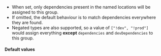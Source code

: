 
<CustomTypesTip />

- When set, only dependencies present in the named locations will be assigned to this group.
- If omitted, the default behaviour is to match dependencies everywhere they are found.
- Negated types are also supported, so a value of `["!dev", "!prod"]` would assign everything **except** `dependencies` and `devDependencies` to this group.

#### Default values

<DefaultDependencyTypes />
